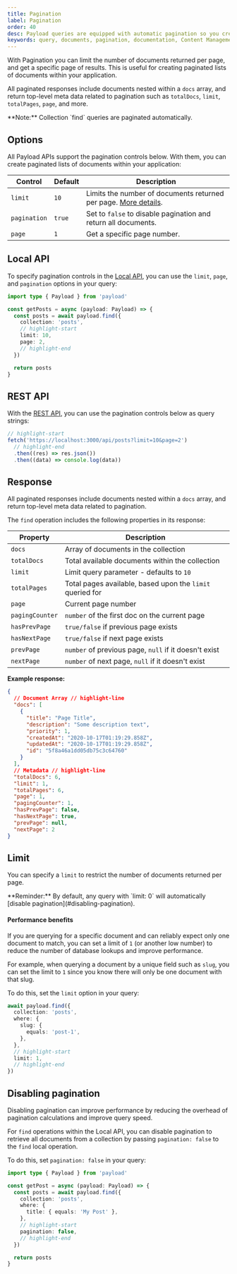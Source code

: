 ```yaml
---
title: Pagination
label: Pagination
order: 40
desc: Payload queries are equipped with automatic pagination so you create paginated lists of documents within your app.
keywords: query, documents, pagination, documentation, Content Management System, cms, headless, javascript, node, react, nextjs
---
```


With Pagination you can limit the number of documents returned per page, and get a specific page of results. This is useful for creating paginated lists of documents within your application.

All paginated responses include documents nested within a `docs` array, and return top-level meta data related to pagination such as `totalDocs`, `limit`, `totalPages`, `page`, and more.

<Banner type="success">
  **Note:** Collection `find` queries are paginated automatically.
</Banner>

## Options

All Payload APIs support the pagination controls below. With them, you can create paginated lists of documents within your application:

| Control      | Default | Description                                                               |
| ------------ | ------- | ------------------------------------------------------------------------- |
| `limit`      | `10`    | Limits the number of documents returned per page. [More details](#limit). |
| `pagination` | `true`  | Set to `false` to disable pagination and return all documents.            |
| `page`       | `1`     | Get a specific page number.                                               |

## Local API

To specify pagination controls in the [Local API](../local-api/overview), you can use the `limit`, `page`, and `pagination` options in your query:

```ts
import type { Payload } from 'payload'

const getPosts = async (payload: Payload) => {
  const posts = await payload.find({
    collection: 'posts',
    // highlight-start
    limit: 10,
    page: 2,
    // highlight-end
  })

  return posts
}
```

## REST API

With the [REST API](../rest-api/overview), you can use the pagination controls below as query strings:

```ts
// highlight-start
fetch('https://localhost:3000/api/posts?limit=10&page=2')
  // highlight-end
  .then((res) => res.json())
  .then((data) => console.log(data))
```

## Response

All paginated responses include documents nested within a `docs` array, and return top-level meta data related to pagination.

The `find` operation includes the following properties in its response:

| Property        | Description                                               |
| --------------- | --------------------------------------------------------- |
| `docs`          | Array of documents in the collection                      |
| `totalDocs`     | Total available documents within the collection           |
| `limit`         | Limit query parameter - defaults to `10`                  |
| `totalPages`    | Total pages available, based upon the `limit` queried for |
| `page`          | Current page number                                       |
| `pagingCounter` | `number` of the first doc on the current page             |
| `hasPrevPage`   | `true/false` if previous page exists                      |
| `hasNextPage`   | `true/false` if next page exists                          |
| `prevPage`      | `number` of previous page, `null` if it doesn't exist     |
| `nextPage`      | `number` of next page, `null` if it doesn't exist         |

**Example response:**

```json
{
  // Document Array // highlight-line
  "docs": [
    {
      "title": "Page Title",
      "description": "Some description text",
      "priority": 1,
      "createdAt": "2020-10-17T01:19:29.858Z",
      "updatedAt": "2020-10-17T01:19:29.858Z",
      "id": "5f8a46a1dd05db75c3c64760"
    }
  ],
  // Metadata // highlight-line
  "totalDocs": 6,
  "limit": 1,
  "totalPages": 6,
  "page": 1,
  "pagingCounter": 1,
  "hasPrevPage": false,
  "hasNextPage": true,
  "prevPage": null,
  "nextPage": 2
}
```

## Limit

You can specify a `limit` to restrict the number of documents returned per page.

<Banner type="warning">
  **Reminder:** By default, any query with `limit: 0` will automatically
  [disable pagination](#disabling-pagination).
</Banner>

#### Performance benefits

If you are querying for a specific document and can reliably expect only one document to match, you can set a limit of `1` (or another low number) to reduce the number of database lookups and improve performance.

For example, when querying a document by a unique field such as `slug`, you can set the limit to `1` since you know there will only be one document with that slug.

To do this, set the `limit` option in your query:

```ts
await payload.find({
  collection: 'posts',
  where: {
    slug: {
      equals: 'post-1',
    },
  },
  // highlight-start
  limit: 1,
  // highlight-end
})
```

## Disabling pagination

Disabling pagination can improve performance by reducing the overhead of pagination calculations and improve query speed.

For `find` operations within the Local API, you can disable pagination to retrieve all documents from a collection by passing `pagination: false` to the `find` local operation.

To do this, set `pagination: false` in your query:

```ts
import type { Payload } from 'payload'

const getPost = async (payload: Payload) => {
  const posts = await payload.find({
    collection: 'posts',
    where: {
      title: { equals: 'My Post' },
    },
    // highlight-start
    pagination: false,
    // highlight-end
  })

  return posts
}
```
